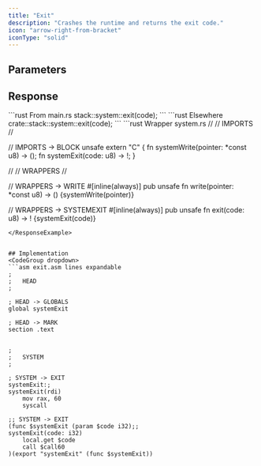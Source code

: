 ```yaml
---
title: "Exit"
description: "Crashes the runtime and returns the exit code."
icon: "arrow-right-from-bracket"
iconType: "solid"
---
```


## Parameters
<ParamField path="code" type="u8" required/>

## Response
<ResponseField name="" type="!" required/>

<RequestExample>
```rust From main.rs
stack::system::exit(code);
```
```rust Elsewhere
crate::stack::system::exit(code);
```
</RequestExample>

<ResponseExample>
```rust Wrapper system.rs
//
//  IMPORTS
//

// IMPORTS -> BLOCK
unsafe extern "C" {
    fn systemWrite(pointer: *const u8) -> ();
    fn systemExit(code: u8) -> !;
}


//
//  WRAPPERS
//

// WRAPPERS -> WRITE
#[inline(always)]
pub unsafe fn write(pointer: *const u8) -> () {systemWrite(pointer)}

// WRAPPERS -> SYSTEMEXIT
#[inline(always)]
pub unsafe fn exit(code: u8) -> ! {systemExit(code)}
```
</ResponseExample>


## Implementation
<CodeGroup dropdown>
```asm exit.asm lines expandable
;
;   HEAD
;

; HEAD -> GLOBALS
global systemExit

; HEAD -> MARK
section .text


;
;   SYSTEM
;

; SYSTEM -> EXIT
systemExit:;                                                                    systemExit(rdi)
    mov rax, 60
    syscall
```
```wasm exit.wat lines expandable
;; SYSTEM -> EXIT
(func $systemExit (param $code i32);;                                           systemExit(code: i32)
    local.get $code
    call $call60
)(export "systemExit" (func $systemExit))


```
</CodeGroup>